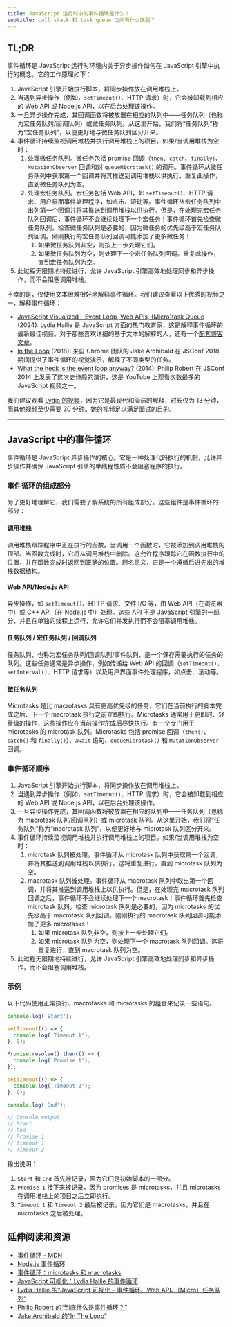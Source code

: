 ```yaml
---
title: JavaScript 运行时中的事件循环是什么？
subtitle: call stack 和 task queue 之间有什么区别？
---
```


## TL;DR

事件循环是 JavaScript 运行时环境内关于异步操作如何在 JavaScript 引擎中执行的概念。它的工作原理如下：

1. JavaScript 引擎开始执行脚本，将同步操作放在调用堆栈上。
2. 当遇到异步操作（例如，`setTimeout()`、HTTP 请求）时，它会被卸载到相应的 Web API 或 Node.js API，以在后台处理该操作。
3. 一旦异步操作完成，其回调函数将被放置在相应的队列中——任务队列（也称为宏任务队列/回调队列）或微任务队列。从这里开始，我们将“任务队列”称为“宏任务队列”，以便更好地与微任务队列区分开来。
4. 事件循环持续监视调用堆栈并执行调用堆栈上的项目。如果/当调用堆栈为空时：
   1. 处理微任务队列。微任务包括 promise 回调（`then`、`catch`、`finally`）、`MutationObserver` 回调和对 `queueMicrotask()` 的调用。事件循环从微任务队列中获取第一个回调并将其推送到调用堆栈以供执行。重复此操作，直到微任务队列为空。
   2. 处理宏任务队列。宏任务包括 Web API，如 `setTimeout()`、HTTP 请求、用户界面事件处理程序，如点击、滚动等。事件循环从宏任务队列中出列第一个回调并将其推送到调用堆栈以供执行。但是，在处理完宏任务队列回调后，事件循环不会继续处理下一个宏任务！事件循环首先检查微任务队列。检查微任务队列是必要的，因为微任务的优先级高于宏任务队列回调。刚刚执行的宏任务队列回调可能添加了更多微任务！
      1. 如果微任务队列非空，则按上一步处理它们。
      2. 如果微任务队列为空，则处理下一个宏任务队列回调。重复此操作，直到宏任务队列为空。
5. 此过程无限期地持续进行，允许 JavaScript 引擎高效地处理同步和异步操作，而不会阻塞调用堆栈。

不幸的是，仅使用文本很难很好地解释事件循环。我们建议查看以下优秀的视频之一，解释事件循环：

* [JavaScript Visualized - Event Loop, Web APIs, (Micro)task Queue](https://www.youtube.com/watch?v=eiC58R16hb8) (2024): Lydia Hallie 是 JavaScript 方面的热门教育家，这是解释事件循环的最新最佳视频。对于那些喜欢详细的基于文本的解释的人，还有一个[配套博客文章](https://www.lydiahallie.com/blog/event-loop)。
* [In the Loop](https://www.youtube.com/watch?v=cCOL7MC4Pl0) (2018): 来自 Chrome 团队的 Jake Archibald 在 JSConf 2018 期间提供了事件循环的视觉演示，解释了不同类型的任务。
* [What the heck is the event loop anyway?](https://www.youtube.com/watch?v=8aGhZQkoFbQ) (2014): Philip Robert 在 JSConf 2014 上发表了这次史诗般的演讲，这是 YouTube 上观看次数最多的 JavaScript 视频之一。

我们建议观看 [Lydia 的视频](https://www.youtube.com/watch?v=eiC58R16hb8)，因为它是最现代和简洁的解释，时长仅为 13 分钟，而其他视频至少需要 30 分钟。她的视频足以满足面试的目的。

***

## JavaScript 中的事件循环

事件循环是 JavaScript 异步操作的核心。它是一种处理代码执行的机制，允许异步操作并确保 JavaScript 引擎的单线程性质不会阻塞程序的执行。

### 事件循环的组成部分

为了更好地理解它，我们需要了解系统的所有组成部分。这些组件是事件循环的一部分：

#### 调用堆栈

调用堆栈跟踪程序中正在执行的函数。当调用一个函数时，它被添加到调用堆栈的顶部。当函数完成时，它将从调用堆栈中删除。这允许程序跟踪它在函数执行中的位置，并在函数完成时返回到正确的位置。顾名思义，它是一个遵循后进先出的堆栈数据结构。

#### Web API/Node.js API

异步操作，如 `setTimeout()`、HTTP 请求、文件 I/O 等，由 Web API（在浏览器中）或 C++ API（在 Node.js 中）处理。这些 API 不是 JavaScript 引擎的一部分，并且在单独的线程上运行，允许它们并发执行而不会阻塞调用堆栈。

#### 任务队列 / 宏任务队列 / 回调队列

任务队列，也称为宏任务队列/回调队列/事件队列，是一个保存需要执行的任务的队列。这些任务通常是异步操作，例如传递给 Web API 的回调（`setTimeout()`、`setInterval()`、HTTP 请求等）以及用户界面事件处理程序，如点击、滚动等。

#### 微任务队列

Microtasks 是比 macrotasks 具有更高优先级的任务，它们在当前执行的脚本完成之后、下一个 macrotask 执行之前立即执行。Microtasks 通常用于更即时、轻量级的操作，这些操作应在当前操作完成后尽快执行。有一个专门用于 microtasks 的 microtask 队列。Microtasks 包括 promise 回调（`then()`、`catch()` 和 `finally()`）、`await` 语句、`queueMicrotask()` 和 `MutationObserver` 回调。

### 事件循环顺序

1. JavaScript 引擎开始执行脚本，将同步操作放在调用堆栈上。
2. 当遇到异步操作（例如，`setTimeout()`、HTTP 请求）时，它会被卸载到相应的 Web API 或 Node.js API，以在后台处理该操作。
3. 一旦异步操作完成，其回调函数将被放置在相应的队列中——任务队列（也称为 macrotask 队列/回调队列）或 microtask 队列。从这里开始，我们将“任务队列”称为“macrotask 队列”，以便更好地与 microtask 队列区分开来。
4. 事件循环持续监视调用堆栈并执行调用堆栈上的项目。如果/当调用堆栈为空时：
   1. microtask 队列被处理。事件循环从 microtask 队列中获取第一个回调，并将其推送到调用堆栈以供执行。这将重复进行，直到 microtask 队列为空。
   2. macrotask 队列被处理。事件循环从 macrotask 队列中取出第一个回调，并将其推送到调用堆栈上以供执行。但是，在处理完 macrotask 队列回调之后，事件循环不会继续处理下一个 macrotask！事件循环首先检查 microtask 队列。检查 microtask 队列是必要的，因为 microtasks 的优先级高于 macrotask 队列回调。刚刚执行的 macrotask 队列回调可能添加了更多 microtasks！
      1. 如果 microtask 队列非空，则按上一步处理它们。
      2. 如果 microtask 队列为空，则处理下一个 macrotask 队列回调。这将重复进行，直到 macrotask 队列为空。
5. 此过程无限期地持续进行，允许 JavaScript 引擎高效地处理同步和异步操作，而不会阻塞调用堆栈。

### 示例

以下代码使用正常执行、macrotasks 和 microtasks 的组合来记录一些语句。

```js live
console.log('Start');

setTimeout(() => {
  console.log('Timeout 1');
}, 0);

Promise.resolve().then(() => {
  console.log('Promise 1');
});

setTimeout(() => {
  console.log('Timeout 2');
}, 0);

console.log('End');

// Console output:
// Start
// End
// Promise 1
// Timeout 1
// Timeout 2
```

输出说明：

1. `Start` 和 `End` 首先被记录，因为它们是初始脚本的一部分。
2. `Promise 1` 接下来被记录，因为 promises 是 microtasks，并且 microtasks 在调用堆栈上的项目之后立即执行。
3. `Timeout 1` 和 `Timeout 2` 最后被记录，因为它们是 macrotasks，并且在 microtasks 之后被处理。

## 延伸阅读和资源

* [事件循环 - MDN](https://developer.mozilla.org/en-US/docs/Web/JavaScript/Event_loop)
* [Node.js 事件循环](https://nodejs.org/en/learn/asynchronous-work/event-loop-timers-and-nexttick)
* [事件循环：microtasks 和 macrotasks](https://javascript.info/event-loop)
* [JavaScript 可视化：Lydia Hallie 的事件循环](https://dev.to/lydiahallie/javascript-visualized-event-loop-3dif)
* [Lydia Hallie 的“JavaScript 可视化 - 事件循环、Web API、（Micro）任务队列”](https://www.lydiahallie.com/blog/event-loop)
* [Philip Robert 的“到底什么是事件循环？”](https://2014.jsconf.eu/speakers/philip-roberts-what-the-heck-is-the-event-loop-anyway.html)
* [Jake Archibald 的“In The Loop”](https://www.youtube.com/watch?v=cCOL7MC4Pl0)

